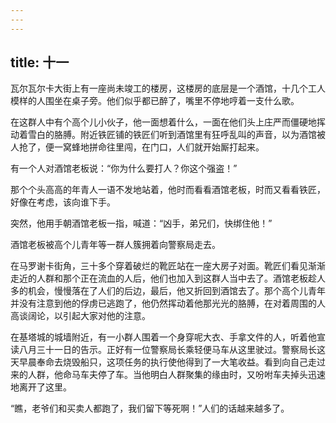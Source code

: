 ```yaml
---
---
---
```

title: 十一
---



瓦尔瓦尔卡大街上有一座尚未竣工的楼房，这楼房的底层是一个酒馆，十几个工人模样的人围坐在桌子旁。他们似乎都已醉了，嘴里不停地哼着一支什么歌。

在这群人中有个高个儿小伙子，他一面想着什么，一面在他们头上庄严而僵硬地挥动着雪白的胳膊。附近铁匠铺的铁匠们听到酒馆里有狂呼乱叫的声音，以为酒馆被人抢了，便一窝蜂地拼命往里闯，在门口，人们就开始厮打起来。

有一个人对酒馆老板说：“你为什么要打人？你这个强盗！”

那个个头高高的年青人一语不发地站着，他时而看看酒馆老板，时而又看看铁匠，好像在考虑，该向谁下手。

突然，他用手朝酒馆老板一指，喊道：“凶手，弟兄们，快绑住他！”

酒馆老板被高个儿青年等一群人簇拥着向警察局走去。

在马罗谢卡街角，三十多个穿着破烂的靴匠站在一座大房子对面。靴匠们看见渐渐走近的人群和那个正在流血的人后，他们也加入到这群人当中去了。酒馆老板趁人多的机会，慢慢落在了人们的后边，最后，他又折回到酒馆去了。那个高个儿青年并没有注意到他的俘虏已逃跑了，他仍然挥动着他那光光的胳膊，在对着周围的人高谈阔论，以引起大家对他的注意。

在基塔城的城墙附近，有一小群人围着一个身穿呢大衣、手拿文件的人，听着他宣读八月三十一日的告示。正好有一位警察局长乘轻便马车从这里驶过。警察局长这天早晨奉命去烧毁船只，这项任务的执行使他得到了一大笔收益。看到向自己走过来的人群，他命马车夫停了车。当他明白人群聚集的缘由时，又吩咐车夫掉头迅速地离开了这里。

“瞧，老爷们和买卖人都跑了，我们留下等死啊！”人们的话越来越多了。